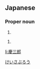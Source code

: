 ==Japanese==
{{ja-kanjitab|けい|さぶ|ろう}}

===Proper noun===
{{ja-pos|proper|けいさぶろう}}

# {{given name|male|lang=ja}}

{{ja-pos|proper|けいざぶろう}}

# {{given name|male|lang=ja}}

[[Category:Japanese male given names|けいさぶろう]]

[[li:慶三郎]]